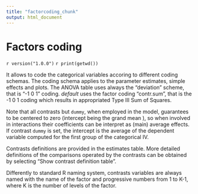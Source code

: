 ```yaml
---
title: "factorcoding_chunk"
output: html_document
---
```


# Factors coding
`r version("1.0.0")`
`r print(getwd())`
<img src="pics/factorCoding.png" class="img-responsive" alt="">

It allows to code the categorical variables accoring to different coding schemas. The coding schema applies to the parameter estimates, simple effects and plots. The ANOVA table uses always the "deviation" scheme, that is "-1 0 1" coding. _default_ uses the factor coding "contr.sum", that is the -1 0 1 coding which results in appropriated Type III Sum of Squares.

Note that all contrasts but `dummy`, when employed in the model, guarantees to be centered to zero (intercept being the grand mean ), so when involved in interactions their coefficients can be interpret as (main) average effects. If contrast `dummy` is set, the intercept is the average of the dependent variable computed for the first group of the categorical IV.  

Contrasts definitions are provided in the estimates table. More detailed definitions of the comparisons operated by the contrasts can be obtained by selecting "Show contrast definition table". 

Differently to standard R naming system, contrasts variables are always named with the name of the factor and progressive numbers from 1 to K-1, where K is the number of levels of the factor.
